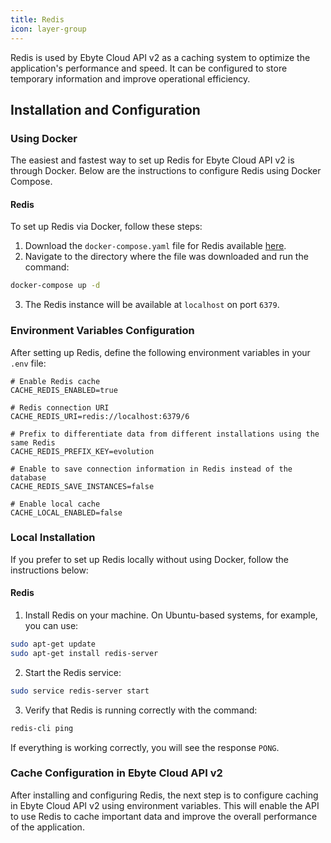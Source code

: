 ```yaml
---
title: Redis
icon: layer-group
---
```


Redis is used by Ebyte Cloud API v2 as a caching system to optimize the application's performance and speed. It can be configured to store temporary information and improve operational efficiency.

## Installation and Configuration

### Using Docker

The easiest and fastest way to set up Redis for Ebyte Cloud API v2 is through Docker. Below are the instructions to configure Redis using Docker Compose.

#### Redis

To set up Redis via Docker, follow these steps:

1. Download the `docker-compose.yaml` file for Redis available [here](https://github.com/elvisfalmeida/ebyte-cloud-api/blob/v2.0.0/Docker/redis/docker-compose.yaml).
2. Navigate to the directory where the file was downloaded and run the command:

```bash
docker-compose up -d
```

3. The Redis instance will be available at `localhost` on port `6379`.

### Environment Variables Configuration

After setting up Redis, define the following environment variables in your `.env` file:

```env
# Enable Redis cache
CACHE_REDIS_ENABLED=true

# Redis connection URI
CACHE_REDIS_URI=redis://localhost:6379/6

# Prefix to differentiate data from different installations using the same Redis
CACHE_REDIS_PREFIX_KEY=evolution

# Enable to save connection information in Redis instead of the database
CACHE_REDIS_SAVE_INSTANCES=false

# Enable local cache
CACHE_LOCAL_ENABLED=false
```

### Local Installation

If you prefer to set up Redis locally without using Docker, follow the instructions below:

#### Redis

1. Install Redis on your machine. On Ubuntu-based systems, for example, you can use:

```bash
sudo apt-get update
sudo apt-get install redis-server
```

2. Start the Redis service:

```bash
sudo service redis-server start
```

3. Verify that Redis is running correctly with the command:

```bash
redis-cli ping
```

If everything is working correctly, you will see the response `PONG`.

### Cache Configuration in Ebyte Cloud API v2

After installing and configuring Redis, the next step is to configure caching in Ebyte Cloud API v2 using environment variables. This will enable the API to use Redis to cache important data and improve the overall performance of the application.